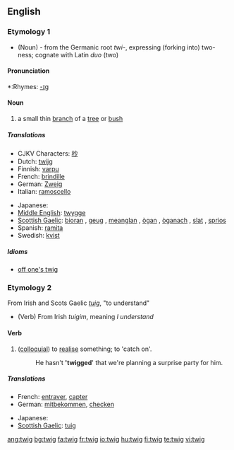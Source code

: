 ==English==

===Etymology 1===
* (Noun) - from the Germanic root ''twi-'', expressing (forking into) two-ness; cognate with Latin ''duo'' (two)

====Pronunciation====
*:Rhymes: [[Rhymes:English:-ɪɡ|-ɪɡ]]

====Noun====
{{en-noun}}

# a small thin [[branch]] of a [[tree]] or [[bush]]

=====Translations=====
{{trans-top|a small thin branch}}
*CJKV Characters: [[杪]]
*Dutch: [[twijg]]
*Finnish: [[varpu]]
*French: [[brindille]] {{f}}
*German: [[Zweig]] {{m}}
*Italian: [[ramoscello]] {{m}}
{{trans-mid}}
* Japanese: {{t|ja|sc=Jpan|小枝|tr=koeda}}
*[[Middle English]]: [[twygge]]
*[[Scottish Gaelic]]: [[bioran]] {{m}}, [[geug]] {{f}}, [[meanglan]] {{m}}, [[ògan]] {{m}}, [[òganach]] {{m}}, [[slat#Scottish Gaelic|slat]] {{m}}, [[sprios]] {{m}}
*Spanish: [[ramita]] {{f}}
*Swedish: [[kvist]] {{c}}
{{trans-bottom}}

=====Idioms=====
*[[off one's twig]]

===Etymology 2===
From Irish and Scots Gaelic ''[[tuig]]'', "to understand"
* (Verb) From Irish ''tuigim'', meaning ''I understand''

====Verb====
{{en-verb|twig|g|ed}}
# ([[colloquial]]) to [[realise]] something; to 'catch on'.
#:He hasn't ''''twigged'''' that we're planning a surprise party for him.

=====Translations=====
{{trans-top|to realise something}}
*French: [[entraver]], [[capter]]
*German: [[mitbekommen]], [[checken]]
{{trans-mid}}
* Japanese: {{t|ja|sc=Jpan|気づく|tr=kizuku}}
*[[Scottish Gaelic]]: [[tuig]]
{{trans-bottom}}

[[ang:twig]]
[[bg:twig]]
[[fa:twig]]
[[fr:twig]]
[[io:twig]]
[[hu:twig]]
[[fi:twig]]
[[te:twig]]
[[vi:twig]]